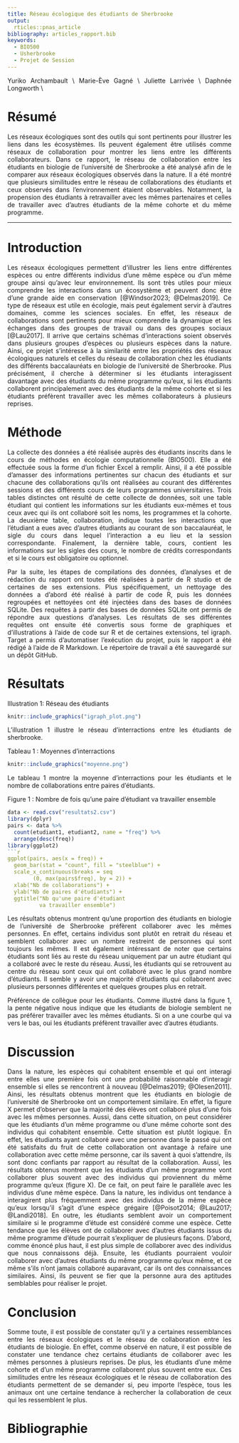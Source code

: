 ```yaml
---
title: Réseau écologique des étudiants de Sherbrooke
output:
  rticles::pnas_article
bibliography: articles_rapport.bib
keywords:
  - BIO500
  - Usherbrooke
  - Projet de Session
---
```


```{=html}
<style>
body {
text-align: justify}
</style>
```
\section*{Auteurs}

Yuriko Archambault \\ Marie-Ève Gagné \\ Juliette Larrivée \\ Daphnée Longworth \\

# Résumé

Les réseaux écologiques sont des outils qui sont pertinents pour illustrer les liens dans les écosystèmes. Ils peuvent également être utilisés comme réseaux de collaboration pour montrer les liens entre les différents collaborateurs. Dans ce rapport, le réseau de collaboration entre les étudiants en biologie de l'université de Sherbrooke a été analysé afin de le comparer aux réseaux écologiques observés dans la nature. Il a été montré que plusieurs similitudes entre le réseau de collaborations des étudiants et ceux observés dans l'environnement étaient observables. Notamment, la propension des étudiants à retravailler avec les mêmes partenaires et celles de travailler avec d'autres étudiants de la même cohorte et du même programme.

------------------------------------------------------------------------

# Introduction

Les réseaux écologiques permettent d'illustrer les liens entre différentes espèces ou entre différents individus d'une même espèce ou d'un même groupe ainsi qu'avec leur environnement. Ils sont très utiles pour mieux comprendre les interactions dans un écosystème et peuvent donc être d'une grande aide en conservation [@Windsor2023; @Delmas2019]. Ce type de réseaux est utile en écologie, mais peut également servir à d'autres domaines, comme les sciences sociales. En effet, les réseaux de collaborations sont pertinents pour mieux comprendre la dynamique et les échanges dans des groupes de travail ou dans des groupes sociaux [@Lau2017]. Il arrive que certains schémas d'interactions soient observés dans plusieurs groupes d'espèces ou plusieurs espèces dans la nature. Ainsi, ce projet s'intéresse à la similarité entre les propriétés des réseaux écologiques naturels et celles du réseau de collaboration chez les étudiants des différents baccalauréats en biologie de l'université de Sherbrooke. Plus précisément, il cherche à déterminer si les étudiants interagissent davantage avec des étudiants du même programme qu'eux, si les étudiants collaborent principalement avec des étudiants de la même cohorte et si les étudiants préfèrent travailler avec les mêmes collaborateurs à plusieurs reprises.

# Méthode

La collecte des données a été réalisée auprès des étudiants inscrits dans le cours de méthodes en écologie computationnelle (BIO500). Elle a été effectuée sous la forme d'un fichier Excel à remplir. Ainsi, il a été possible d'amasser des informations pertinentes sur chacun des étudiants et sur chacune des collaborations qu'ils ont réalisées au courant des différentes sessions et des différents cours de leurs programmes universitaires. Trois tables distinctes ont résulté de cette collecte de données, soit une table étudiant qui contient les informations sur les étudiants eux-mêmes et tous ceux avec qui ils ont collaboré soit les noms, les programmes et la cohorte. La deuxième table, collaboration, indique toutes les interactions que l'étudiant a eues avec d'autres étudiants au courant de son baccalauréat, le sigle du cours dans lequel l'interaction a eu lieu et la session correspondante. Finalement, la dernière table, cours, contient les informations sur les sigles des cours, le nombre de crédits correspondants et si le cours est obligatoire ou optionnel.

Par la suite, les étapes de compilations des données, d'analyses et de rédaction du rapport ont toutes été réalisées à partir de R studio et de certaines de ses extensions. Plus spécifiquement, un nettoyage des données a d'abord été réalisé à partir de code R, puis les données regroupées et nettoyées ont été injectées dans des bases de données SQLite. Des requêtes à partir des bases de données SQLite ont permis de répondre aux questions d'analyses. Les résultats de ses différentes requêtes ont ensuite été convertis sous forme de graphiques et d'illustrations à l'aide de code sur R et de certaines extensions, tel igraph. Target a permis d'automatiser l'exécution du projet, puis le rapport a été rédigé à l'aide de R Markdown. Le répertoire de travail a été sauvegardé sur un dépôt GitHub.

# Résultats

Illustration 1: Réseau des étudiants
```r
knitr::include_graphics("igraph_plot.png")
```


L'illustration 1 illustre le réseau d'interractions entre les étudiants de sherbrooke.


Tableau 1 : Moyennes d'interractions
```r
knitr::include_graphics("moyenne.png")
```

Le tableau 1 montre la moyenne d'interractions pour les étudiants et le nombre de collaborations entre paires d'étudiants.

Figure 1 : Nombre de fois qu'une paire d'étudiant va travailler ensemble 

```r
data <- read.csv("resultats2.csv")
library(dplyr)
pairs <- data %>%
  count(etudiant1, etudiant2, name = "freq") %>%
  arrange(desc(freq))
library(ggplot2)
```r
ggplot(pairs, aes(x = freq)) +
  geom_bar(stat = "count", fill = "steelblue") +
  scale_x_continuous(breaks = seq
        (0, max(pairs$freq), by = 2)) +
  xlab("Nb de collaborations") +
  ylab("Nb de paires d'étudiants") +
  ggtitle("Nb qu'une paire d'étudiant 
          va travailler ensemble")

```

Les résultats obtenus montrent qu'une proportion des étudiants en biologie de l'université de Sherbrooke préfèrent collaborer avec les mêmes personnes. En effet, certains individus sont plutôt en retrait du réseau et semblent collaborer avec un nombre restreint de personnes qui sont toujours les mêmes. Il est également intéressant de noter que certains étudiants sont liés au reste du réseau uniquement par un autre étudiant qui a collaboré avec le reste du réseau. Aussi, les étudiants qui se retrouvent au centre du réseau sont ceux qui ont collaboré avec le plus grand nombre d'étudiants. Il semble y avoir une majorité d'étudiants qui collaborent avec plusieurs personnes différentes et quelques groupes plus en retrait.


Préférence de collègue pour les étudiants. Comme illustré dans la figure 1, la pente négative nous indique que les étudiants de biologie semblent ne pas préférer travailler avec les mêmes étudiants. Si on a une courbe qui va vers le bas, oui les étudiants préfèrent travailler avec d'autres étudiants.

# Discussion

Dans la nature, les espèces qui cohabitent ensemble et qui ont interagi entre elles une première fois ont une probabilité raisonnable d'interagir ensemble si elles se rencontrent à nouveau [@Delmas2019; @Olesen2011]. Ainsi, les résultats obtenus montrent que les étudiants en biologie de l'université de Sherbrooke ont un comportement similaire. En effet, la figure X permet d'observer que la majorité des élèves ont collaboré plus d'une fois avec les mêmes personnes. Aussi, dans cette situation, on peut considérer que les étudiants d'un même programme ou d'une même cohorte sont des individus qui cohabitent ensemble. Cette situation est plutôt logique. En effet, les étudiants ayant collaboré avec une personne dans le passé qui ont été satisfaits du fruit de cette collaboration ont avantage à refaire une collaboration avec cette même personne, car ils savent à quoi s'attendre, ils sont donc confiants par rapport au résultat de la collaboration. Aussi, les résultats obtenus montrent que les étudiants d'un même programme vont collaborer plus souvent avec des individus qui proviennent du même programme qu'eux (figure X). De ce fait, on peut faire le parallèle avec les individus d'une même espèce. Dans la nature, les individus ont tendance à interagirent plus fréquemment avec des individus de la même espèce qu'eux lorsqu'il s'agit d'une espèce grégaire [@Poisot2014; @Lau2017; @Landi2018]. En outre, les étudiants semblent avoir un comportement similaire si le programme d'étude est considéré comme une espèce. Cette tendance que les élèves ont de collaborer avec d'autres étudiants issus du même programme d'étude pourrait s'expliquer de plusieurs façons. D'abord, comme énoncé plus haut, il est plus simple de collaborer avec des individus que nous connaissons déjà. Ensuite, les étudiants pourraient vouloir collaborer avec d'autres étudiants du même programme qu'eux même, et ce même s'ils n'ont jamais collaboré auparavant, car ils ont des connaissances similaires. Ainsi, ils peuvent se fier que la personne aura des aptitudes semblables pour réaliser le projet.

# Conclusion

Somme toute, il est possible de constater qu'il y a certaines ressemblances entre les réseaux écologiques et le réseau de collaboration entre les étudiants de biologie. En effet, comme observé en nature, il est possible de constater une tendance chez certains étudiants de collaborer avec les mêmes personnes à plusieurs reprises. De plus, les étudiants d'une même cohorte et d'un même programme collaborent plus souvent entre eux. Ces similitudes entre les réseaux écologiques et le réseau de collaboration des étudiants permettent de se demander si, peu importe l'espèce, tous les animaux ont une certaine tendance à rechercher la collaboration de ceux qui les ressemblent le plus.

# Bibliographie
